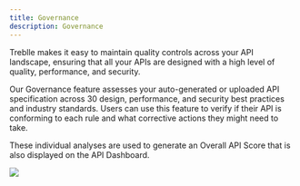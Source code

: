 ```yaml
---
title: Governance
description: Governance
---
```



Treblle makes it easy to maintain quality controls across your API landscape, ensuring that all your APIs are designed with a high level of quality, performance, and security.

Our Governance feature assesses your auto-generated or uploaded API specification across 30 design, performance, and security best practices and industry standards. Users can use this feature to verify if their API is conforming to each rule and what corrective actions they might need to take.

These individual analyses are used to generate an Overall API Score that is also displayed on the API Dashboard.

![](https://lh7-rt.googleusercontent.com/docsz/AD_4nXf68AA2IH5tPjpwj8P1GBwxpWdsERDUvwCiq0CjSxdR6miE8TXge7dLtbSzcO3aUPENYB-Zj0JyQiKmt5n9-DqI5ll4DI_bdZ8p0LUVLXCE2XxHQKMcNluVwiKAeLjT--9c0tr_Kdd3zk-bAa5zPwgEe081?key=gHnJFbrScL3oGeLBIXuViQ)